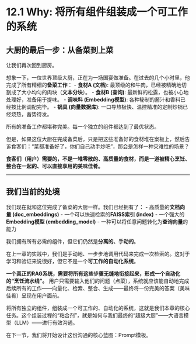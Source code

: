 # 12.1 Why: 将所有组件组装成一个可工作的系统

## 大厨的最后一步：从备菜到上菜

让我们再次回到厨房。

想象一下，一位世界顶级大厨，正在为一场国宴做准备。在过去的几个小时里，他完成了所有精细的**备菜工作**：
-   **食材A (文档)**: 最顶级的和牛肉，已经被精确地切割成了大小均匀的肉块（**文本分块**）。
-   **食材B (查询)**: 最新鲜的松露，也被小心地处理好，准备用于提味。
-   **调味料 (Embedding模型)**: 各种秘制的酱汁和香料已经按比例调配完毕。
-   **锅具 (向量数据库)**: 一口导热极快、温控精准的定制炒锅已经烧热，蓄势待发。

所有的准备工作都堪称完美。每一个独立的组件都达到了最优状态。

但是，如果这位大厨在完成备菜后，只是把这些准备好的食材堆在案板上，然后告诉食客们：“菜都准备好了，你们自己动手炒吧”，那会是怎样一种灾难性的场景？

**食客们（用户）需要的，不是一堆零散的、高质量的食材，而是一道被精心烹饪、整合在一起的、可以直接享用的美味佳肴。**

---

## 我们当前的处境

我们现在就和这位完成了备菜的大厨一样。我们已经拥有了：
-   高质量的**文档向量 (doc_embeddings)**
-   一个可以快速检索的**FAISS索引 (index)**
-   一个强大的**Embedding模型 (embedding_model)**
-   一种可以将任意问题转化为**查询向量**的能力

我们拥有所有必需的组件，但它们仍然是**分离的、手动的**。

在上一章的实践中，我们是手动地、一步步地调用代码来完成一次检索的。这对于学习和验证来说很好，但它不是一个**可工作的自动化系统**。

**一个真正的RAG系统，需要将所有这些步骤无缝地衔接起来，形成一个自动化的“烹饪流水线”。** 用户只需要输入他们的问题（点菜），系统就应该能自动地完成后续所有的工作——向量化、检索、整合、生成——最终将一份完美的答案（美味佳肴）呈现在用户面前。

将所有独立的组件，组装成一个可工作的、自动化的系统，这就是我们本章的核心任务。这个组装过程的“粘合剂”，就是如何与我们最终的“超级大厨”——大语言模型（LLM）——进行有效沟通。

在下一节，我们将开始设计这份沟通的核心蓝图：Prompt模板。 